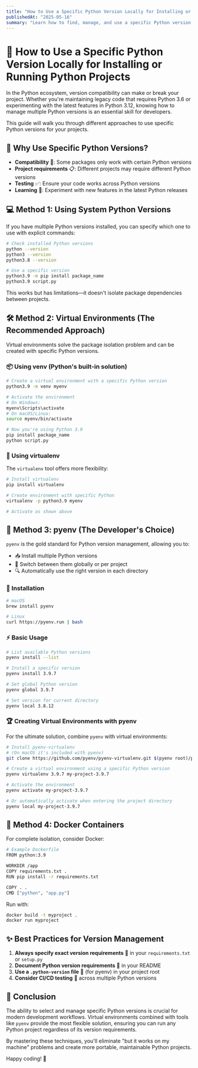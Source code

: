 ```yaml
---
title: "How to Use a Specific Python Version Locally for Installing or Running Python Projects"
publishedAt: "2025-05-16"
summary: "Learn how to find, manage, and use a specific Python version locally using system tools, virtual environments, and pyenv."
---
```


# 🐍 How to Use a Specific Python Version Locally for Installing or Running Python Projects

In the Python ecosystem, version compatibility can make or break your project. Whether you're maintaining legacy code that requires Python 3.6 or experimenting with the latest features in Python 3.12, knowing how to manage multiple Python versions is an essential skill for developers.

This guide will walk you through different approaches to use specific Python versions for your projects.

## 🤔 Why Use Specific Python Versions?

- **Compatibility** 🔄: Some packages only work with certain Python versions
- **Project requirements** 📋: Different projects may require different Python versions
- **Testing** ✅: Ensure your code works across Python versions
- **Learning** 🧠: Experiment with new features in the latest Python releases

## 💻 Method 1: Using System Python Versions

If you have multiple Python versions installed, you can specify which one to use with explicit commands:

```bash
# Check installed Python versions
python --version
python3 --version
python3.8 --version

# Use a specific version
python3.9 -m pip install package_name
python3.9 script.py
```

This works but has limitations—it doesn't isolate package dependencies between projects.

## 🛠️ Method 2: Virtual Environments (The Recommended Approach)

Virtual environments solve the package isolation problem and can be created with specific Python versions.

### 📦 Using venv (Python's built-in solution)

```bash
# Create a virtual environment with a specific Python version
python3.9 -m venv myenv

# Activate the environment
# On Windows:
myenv\Scripts\activate
# On macOS/Linux:
source myenv/bin/activate

# Now you're using Python 3.9
pip install package_name
python script.py
```

### 🧰 Using virtualenv

The `virtualenv` tool offers more flexibility:

```bash
# Install virtualenv
pip install virtualenv

# Create environment with specific Python
virtualenv -p python3.9 myenv

# Activate as shown above
```

## 🚀 Method 3: pyenv (The Developer's Choice)

`pyenv` is the gold standard for Python version management, allowing you to:
- 📥 Install multiple Python versions
- 🔄 Switch between them globally or per project
- 🔍 Automatically use the right version in each directory

### 🔧 Installation

```bash
# macOS
brew install pyenv

# Linux
curl https://pyenv.run | bash
```

### ⚡ Basic Usage

```bash
# List available Python versions
pyenv install --list

# Install a specific version
pyenv install 3.9.7

# Set global Python version
pyenv global 3.9.7

# Set version for current directory
pyenv local 3.8.12
```

### 🏆 Creating Virtual Environments with pyenv

For the ultimate solution, combine `pyenv` with virtual environments:

```bash
# Install pyenv-virtualenv
# (On macOS it's included with pyenv)
git clone https://github.com/pyenv/pyenv-virtualenv.git $(pyenv root)/plugins/pyenv-virtualenv

# Create a virtual environment using a specific Python version
pyenv virtualenv 3.9.7 my-project-3.9.7

# Activate the environment
pyenv activate my-project-3.9.7

# Or automatically activate when entering the project directory
pyenv local my-project-3.9.7
```

## 🐳 Method 4: Docker Containers

For complete isolation, consider Docker:

```bash
# Example Dockerfile
FROM python:3.9

WORKDIR /app
COPY requirements.txt .
RUN pip install -r requirements.txt

COPY . .
CMD ["python", "app.py"]
```

Run with:

```bash
docker build -t myproject .
docker run myproject
```

## ✨ Best Practices for Version Management

1. **Always specify exact version requirements** 📌 in your `requirements.txt` or `setup.py`
2. **Document Python version requirements** 📝 in your README
3. **Use a `.python-version` file** 📄 (for pyenv) in your project root
4. **Consider CI/CD testing** 🔄 across multiple Python versions

## 🎯 Conclusion

The ability to select and manage specific Python versions is crucial for modern development workflows. Virtual environments combined with tools like `pyenv` provide the most flexible solution, ensuring you can run any Python project regardless of its version requirements.

By mastering these techniques, you'll eliminate "but it works on my machine" problems and create more portable, maintainable Python projects.

Happy coding! 🎉